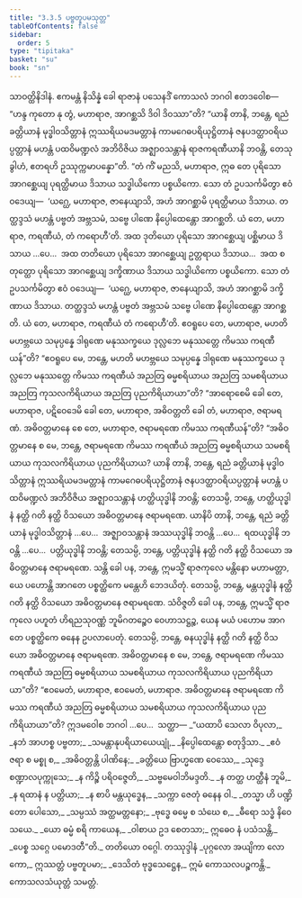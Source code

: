 ```yaml
---
title: "3.3.5 ပဗ္ဗတူပမသုတ္တ"
tableOfContents: false
sidebar:
  order: 5
type: "tipitaka"
basket: "su"
book: "sn"
---
```



<DynamicBreadcrumb />

<Division number="136" book="sn" e="ch" v="18" p="299">

<Paragraph number="755" book="sn">
သာဝတ္ထိနိဒါနံ. ဧကမန္တံ နိသိန္နံ ခေါ ရာဇာနံ ပသေနဒိံ ကောသလံ ဘဂဝါ ဧတဒဝေါစ—  “ဟန္ဒ ကုတော နု တွံ, မဟာရာဇ, အာဂစ္ဆသိ ဒိဝါ ဒိဝဿာ”တိ? “ယာနိ တာနိ, ဘန္တေ, ရညံ ခတ္တိယာနံ မုဒ္ဓါဝသိတ္တာနံ ဣဿရိယမဒမတ္တာနံ ကာမဂေဓပရိယုဋ္ဌိတာနံ ဇနပဒတ္ထာဝရိယပ္ပတ္တာနံ မဟန္တံ ပထဝိမဏ္ဍလံ အဘိဝိဇိယ အဇ္ဈာဝသန္တာနံ ရာဇကရဏီယာနိ ဘဝန္တိ, တေသု ခွါဟံ, ဧတရဟိ ဥဿုက္ကမာပန္နော”တိ.
</Paragraph>

<Paragraph number="756" book="sn">
“တံ ကိံ မညသိ, မဟာရာဇ, ဣဓ တေ ပုရိသော အာဂစ္ဆေယျ ပုရတ္ထိမာယ ဒိသာယ သဒ္ဓါယိကော ပစ္စယိကော. သော တံ ဥပသင်္ကမိတွာ ဧဝံ ဝဒေယျ—  ‘ယဂ္ဃေ, မဟာရာဇ, ဇာနေယျာသိ, အဟံ အာဂစ္ဆာမိ ပုရတ္ထိမာယ ဒိသာယ. တတ္ထဒ္ဒသံ မဟန္တံ ပဗ္ဗတံ အဗ္ဘသမံ, သဗ္ဗေ ပါဏေ နိပ္ပေါထေန္တော အာဂစ္ဆတိ. ယံ တေ, မဟာရာဇ, ကရဏီယံ, တံ ကရောဟီ’တိ. အထ ဒုတိယော ပုရိသော အာဂစ္ဆေယျ ပစ္ဆိမာယ ဒိသာယ …ပေ…  အထ တတိယော ပုရိသော အာဂစ္ဆေယျ ဥတ္တရာယ ဒိသာယ…  အထ စတုတ္ထော ပုရိသော အာဂစ္ဆေယျ ဒက္ခိဏာယ ဒိသာယ သဒ္ဓါယိကော ပစ္စယိကော. သော တံ ဥပသင်္ကမိတွာ ဧဝံ ဝဒေယျ—  ‘ယဂ္ဃေ, မဟာရာဇ, ဇာနေယျာသိ, အဟံ အာဂစ္ဆာမိ ဒက္ခိဏာယ ဒိသာယ. တတ္ထဒ္ဒသံ မဟန္တံ ပဗ္ဗတံ အဗ္ဘသမံ သဗ္ဗေ ပါဏေ နိပ္ပေါထေန္တော အာဂစ္ဆတိ. ယံ တေ, မဟာရာဇ, ကရဏီယံ တံ ကရောဟီ’တိ. ဧဝရူပေ တေ, မဟာရာဇ, မဟတိ မဟဗ္ဘယေ သမုပ္ပန္နေ ဒါရုဏေ မနုဿက္ခယေ ဒုလ္လဘေ မနုဿတ္တေ ကိမဿ ကရဏီယန်”တိ?
</Paragraph>

<Paragraph number="757" book="sn">
“ဧဝရူပေ မေ, ဘန္တေ, မဟတိ မဟဗ္ဘယေ သမုပ္ပန္နေ ဒါရုဏေ မနုဿက္ခယေ ဒုလ္လဘေ မနုဿတ္တေ ကိမဿ ကရဏီယံ အညတြ ဓမ္မစရိယာယ အညတြ သမစရိယာယ အညတြ ကုသလကိရိယာယ အညတြ ပုညကိရိယာယာ”တိ?
</Paragraph>

<Paragraph number="758" book="sn">
“အာရောစေမိ ခေါ တေ, မဟာရာဇ, ပဋိဝေဒေမိ ခေါ တေ, မဟာရာဇ, အဓိဝတ္တတိ ခေါ တံ, မဟာရာဇ, ဇရာမရဏံ. အဓိဝတ္တမာနေ စေ တေ, မဟာရာဇ, ဇရာမရဏေ ကိမဿ ကရဏီယန်”တိ? “အဓိဝတ္တမာနေ စ မေ, ဘန္တေ, ဇရာမရဏေ ကိမဿ ကရဏီယံ အညတြ ဓမ္မစရိယာယ သမစရိယာယ ကုသလကိရိယာယ ပုညကိရိယာယ? ယာနိ တာနိ, ဘန္တေ, ရညံ ခတ္တိယာနံ မုဒ္ဓါဝသိတ္တာနံ ဣဿရိယမဒမတ္တာနံ ကာမဂေဓပရိယုဋ္ဌိတာနံ ဇနပဒတ္ထာဝရိယပ္ပတ္တာနံ မဟန္တံ ပထဝိမဏ္ဍလံ အဘိဝိဇိယ အဇ္ဈာဝသန္တာနံ ဟတ္ထိယုဒ္ဓါနိ ဘဝန္တိ; တေသမ္ပိ, ဘန္တေ, ဟတ္ထိယုဒ္ဓါနံ နတ္ထိ ဂတိ နတ္ထိ ဝိသယော အဓိဝတ္တမာနေ ဇရာမရဏေ. ယာနိပိ တာနိ, ဘန္တေ, ရညံ ခတ္တိယာနံ မုဒ္ဓါဝသိတ္တာနံ …ပေ…  အဇ္ဈာဝသန္တာနံ အဿယုဒ္ဓါနိ ဘဝန္တိ …ပေ…  ရထယုဒ္ဓါနိ ဘဝန္တိ …ပေ…  ပတ္တိယုဒ္ဓါနိ ဘဝန္တိ; တေသမ္ပိ, ဘန္တေ, ပတ္တိယုဒ္ဓါနံ နတ္ထိ ဂတိ နတ္ထိ ဝိသယော အဓိဝတ္တမာနေ ဇရာမရဏေ. သန္တိ ခေါ ပန, ဘန္တေ, ဣမသ္မိံ ရာဇကုလေ မန္တိနော မဟာမတ္တာ, ယေ ပဟောန္တိ အာဂတေ ပစ္စတ္ထိကေ မန္တေဟိ ဘေဒယိတုံ. တေသမ္ပိ, ဘန္တေ, မန္တယုဒ္ဓါနံ နတ္ထိ ဂတိ နတ္ထိ ဝိသယော အဓိဝတ္တမာနေ ဇရာမရဏေ. သံဝိဇ္ဇတိ ခေါ ပန, ဘန္တေ, ဣမသ္မိံ ရာဇကုလေ ပဟူတံ ဟိရညသုဝဏ္ဏံ ဘူမိဂတဉ္စေဝ ဝေဟာသဋ္ဌဉ္စ, ယေန မယံ ပဟောမ အာဂတေ ပစ္စတ္ထိကေ ဓနေန ဥပလာပေတုံ. တေသမ္ပိ, ဘန္တေ, ဓနယုဒ္ဓါနံ နတ္ထိ ဂတိ နတ္ထိ ဝိသယော အဓိဝတ္တမာနေ ဇရာမရဏေ. အဓိဝတ္တမာနေ စ မေ, ဘန္တေ, ဇရာမရဏေ ကိမဿ ကရဏီယံ အညတြ ဓမ္မစရိယာယ သမစရိယာယ ကုသလကိရိယာယ ပုညကိရိယာယာ”တိ?
</Paragraph>

<Paragraph number="759" book="sn">
“ဧဝမေတံ, မဟာရာဇ, ဧဝမေတံ, မဟာရာဇ. အဓိဝတ္တမာနေ ဇရာမရဏေ ကိမဿ ကရဏီယံ အညတြ ဓမ္မစရိယာယ သမစရိယာယ ကုသလကိရိယာယ ပုညကိရိယာယာ”တိ? ဣဒမဝေါစ ဘဂဝါ …ပေ…  သတ္ထာ—
</Paragraph>

<Paragraph number="760" type="verses" book="sn">
_“ယထာပိ သေလာ ဝိပုလာ,_  
_နဘံ အာဟစ္စ ပဗ္ဗတာ;_  
_သမန္တာနုပရိယာယေယျုံ,_  
_နိပ္ပေါထေန္တော စတုဒ္ဒိသာ._  

</Paragraph>

<Paragraph number="761" type="verses" book="sn">
_ဧဝံ ဇရာ စ မစ္စု စ,_  
_အဓိဝတ္တန္တိ ပါဏိနေ;_  
_ခတ္တိယေ ဗြာဟ္မဏေ ဝေဿေ,_  
_သုဒ္ဒေ စဏ္ဍာလပုက္ကုသေ;_  
_န ကိဉ္စိ ပရိဝဇ္ဇေတိ,_  
_သဗ္ဗမေဝါဘိမဒ္ဒတိ._  

</Paragraph>

<Paragraph number="762" type="verses" book="sn">
_န တတ္ထ ဟတ္ထီနံ ဘူမိ,_  
_န ရထာနံ န ပတ္တိယာ;_  
_န စာပိ မန္တယုဒ္ဓေန,_  
_သက္ကာ ဇေတုံ ဓနေန ဝါ._  

</Paragraph>

<Paragraph number="763" type="verses" book="sn">
_တသ္မာ ဟိ ပဏ္ဍိတော ပေါသော,_  
_သမ္ပဿံ အတ္ထမတ္တနော;_  
_ဗုဒ္ဓေ ဓမ္မေ စ သံဃေ စ,_  
_ဓီရော သဒ္ဓံ နိဝေသယေ._  

</Paragraph>

<Paragraph number="764" type="verses" book="sn">
_ယော ဓမ္မံ စရိ ကာယေန,_  
_ဝါစာယ ဥဒ စေတသာ;_  
ဣဓေဝ နံ ပသံသန္တိ,_  
_ပေစ္စ သဂ္ဂေ ပမောဒတီ”တိ._  


</Paragraph>
</Division>

<Paragraph number="765" type="center" book="sn">
တတိယော ဝဂ္ဂေါ.



</Paragraph>

<Paragraph number="766" type="center" book="sn">
တဿုဒ္ဒါနံ


</Paragraph>

<Paragraph number="767" book="sn">
_ပုဂ္ဂလော အယျိကာ လောကော,_  
ဣဿတ္တံ ပဗ္ဗတူပမာ;_  
_ဒေသိတံ ဗုဒ္ဓသေဋ္ဌေန,_  
ဣမံ ကောသလပဉ္စကန္တိ._  


</Paragraph>

<Paragraph number="768" type="center" book="sn">
ကောသလသံယုတ္တံ သမတ္တံ.
</Paragraph>